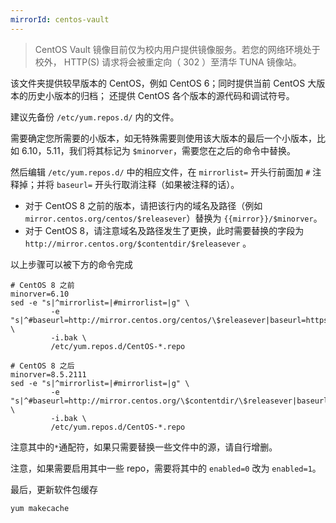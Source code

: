 ```yaml
---
mirrorId: centos-vault
---
```


> CentOS Vault 镜像目前仅为校内用户提供镜像服务。若您的网络环境处于校外， HTTP(S) 请求将会被重定向（ 302 ）至清华 TUNA 镜像站。

该文件夹提供较早版本的 CentOS，例如 CentOS 6；同时提供当前 CentOS 大版本的历史小版本的归档；
还提供 CentOS 各个版本的源代码和调试符号。

建议先备份 `/etc/yum.repos.d/` 内的文件。

需要确定您所需要的小版本，如无特殊需要则使用该大版本的最后一个小版本，比如 6.10，5.11，我们将其标记为 `$minorver`，需要您在之后的命令中替换。

然后编辑 `/etc/yum.repos.d/` 中的相应文件，在 `mirrorlist=` 开头行前面加 `#` 注释掉；并将 `baseurl=` 开头行取消注释（如果被注释的话）。

- 对于 CentOS 8 之前的版本，请把该行内的域名及路径（例如`mirror.centos.org/centos/$releasever`）替换为 `{{mirror}}/$minorver`。
- 对于 CentOS 8，请注意域名及路径发生了更换，此时需要替换的字段为 `http://mirror.centos.org/$contentdir/$releasever` 。

以上步骤可以被下方的命令完成

```shell
# CentOS 8 之前
minorver=6.10
sed -e "s|^mirrorlist=|#mirrorlist=|g" \
         -e "s|^#baseurl=http://mirror.centos.org/centos/\$releasever|baseurl=https://mirrors.zju.edu.cn/$minorver|g" \
         -i.bak \
         /etc/yum.repos.d/CentOS-*.repo

# CentOS 8 之后
minorver=8.5.2111
sed -e "s|^mirrorlist=|#mirrorlist=|g" \
         -e "s|^#baseurl=http://mirror.centos.org/\$contentdir/\$releasever|baseurl=https://mirrors.zju.edu.cn/$minorver|g" \
         -i.bak \
         /etc/yum.repos.d/CentOS-*.repo
```

注意其中的`*`通配符，如果只需要替换一些文件中的源，请自行增删。

注意，如果需要启用其中一些 repo，需要将其中的 `enabled=0` 改为 `enabled=1`。

最后，更新软件包缓存

```shell
yum makecache
```